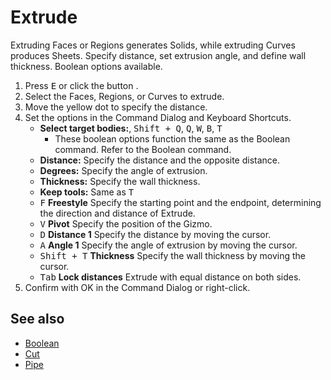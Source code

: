 
# Extrude

<Reference shortcut="E" command="Extrude" button="Right of Command Bar" />

Extruding Faces or Regions generates Solids, while extruding Curves produces Sheets. Specify distance, set extrusion angle, and define wall thickness. Boolean options available.

1. Press <kbd>E</kbd> or click the button <ButtonIcon type="button-extrude" />.
2. Select the Faces, Regions, or Curves to extrude. 
3. Move the yellow dot to specify the distance.
4. Set the options in the Command Dialog and Keyboard Shortcuts.
   - **Select target bodies:**, <kbd>Shift + Q</kbd>, <kbd>Q</kbd>, <kbd>W</kbd>,  <kbd>B</kbd>,  <kbd>T</kbd>
      - These boolean options function the same as the Boolean command. Refer to the Boolean command.
   - **Distance:** Specify the distance and the opposite distance.
   - **Degrees:** Specify the angle of extrusion.
   - **Thickness:** Specify the wall thickness.
   - **Keep tools:** Same as <kbd>T</kbd>
   - <kbd>F</kbd> **Freestyle** Specify the starting point and the endpoint, determining the direction and distance of Extrude.
   - <kbd>V</kbd> **Pivot** Specify the position of the Gizmo. 
   - <kbd>D</kbd> **Distance 1** Specify the distance by moving the cursor.
   - <kbd>A</kbd> **Angle 1** Specify the angle of extrusion by moving the cursor.
   - <kbd>Shift + T</kbd> **Thickness** Specify the wall thickness by moving the cursor.
   - <kbd>Tab</kbd> **Lock distances** Extrude with equal distance on both sides.
5. Confirm with OK in the Command Dialog or right-click.

## See also
- [Boolean](./boolean)
- [Cut](./cut)
- [Pipe](./pipe)





